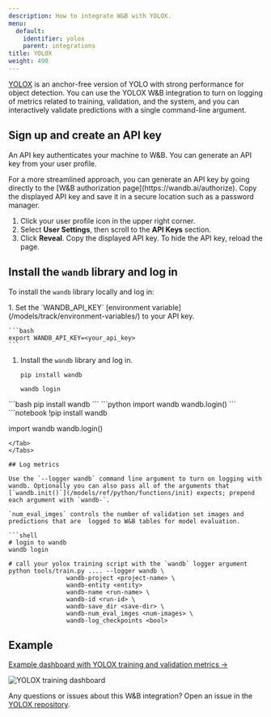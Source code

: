 ```yaml
---
description: How to integrate W&B with YOLOX.
menu:
  default:
    identifier: yolox
    parent: integrations
title: YOLOX
weight: 490
---
```


[YOLOX](https://github.com/Megvii-BaseDetection/YOLOX) is an anchor-free version of YOLO with strong performance for object detection. You can use the YOLOX W&B integration to turn on logging of metrics related to training, validation, and the system, and you can interactively validate predictions with a single command-line argument.

## Sign up and create an API key

An API key authenticates your machine to W&B. You can generate an API key from your user profile.

<Note>
For a more streamlined approach, you can generate an API key by going directly to the [W&B authorization page](https://wandb.ai/authorize). Copy the displayed API key and save it in a secure location such as a password manager.
</Note>

1. Click your user profile icon in the upper right corner.
1. Select **User Settings**, then scroll to the **API Keys** section.
1. Click **Reveal**. Copy the displayed API key. To hide the API key, reload the page.

## Install the `wandb` library and log in

To install the `wandb` library locally and log in:

<Tabs>
<Tab title="Command Line">
1. Set the `WANDB_API_KEY` [environment variable](/models/track/environment-variables/) to your API key.

    ```bash
    export WANDB_API_KEY=<your_api_key>
    ```

1. Install the `wandb` library and log in.



    ```shell
    pip install wandb

    wandb login
    ```
</Tab>
<Tab title="Python">
```bash
pip install wandb
```
```python
import wandb
wandb.login()
```
</Tab>
<Tab title="Python notebook">
```notebook
!pip install wandb

import wandb
wandb.login()
```
</Tab>
</Tabs>

## Log metrics

Use the `--logger wandb` command line argument to turn on logging with wandb. Optionally you can also pass all of the arguments that [`wandb.init()`](/models/ref/python/functions/init) expects; prepend each argument with `wandb-`.

`num_eval_imges` controls the number of validation set images and predictions that are  logged to W&B tables for model evaluation.

```shell
# login to wandb
wandb login

# call your yolox training script with the `wandb` logger argument
python tools/train.py .... --logger wandb \
                wandb-project <project-name> \
                wandb-entity <entity>
                wandb-name <run-name> \
                wandb-id <run-id> \
                wandb-save_dir <save-dir> \
                wandb-num_eval_imges <num-images> \
                wandb-log_checkpoints <bool>
```

## Example

[Example dashboard with YOLOX training and validation metrics ->](https://wandb.ai/manan-goel/yolox-nano/runs/3pzfeom)

<Frame>
    <img src="/images/integrations/yolox_example_dashboard.png" alt="YOLOX training dashboard"  />
</Frame>

Any questions or issues about this W&B integration? Open an issue in the [YOLOX repository](https://github.com/Megvii-BaseDetection/YOLOX).